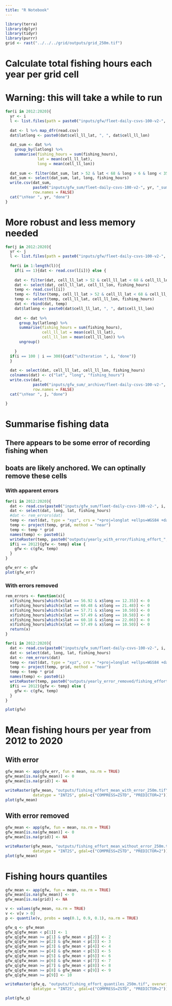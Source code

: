 ```yaml
---
title: "R Notebook"
---
```


```r
library(terra)
library(dplyr)
library(tidyr)
library(purrr)
grid <- rast("../../../grid/outputs/grid_250m.tif")
```

# Calculate total fishing hours each year per grid cell
# Warning: this will take a while to run
```r
for(i in 2012:2020){
  yr <- i
  l <- list.files(path = paste0("inputs/gfw/fleet-daily-csvs-100-v2-", yr), pattern = "*.csv", full.names = TRUE)
  
  dat <- l %>% map_dfr(read.csv)
  dat$latlong <- paste0(dat$cell_ll_lat, ", ", dat$cell_ll_lon)
  
  dat_sum <- dat %>% 
    group_by(latlong) %>% 
    summarise(fishing_hours = sum(fishing_hours),
              lat = mean(cell_ll_lat),
              long = mean(cell_ll_lon))
  
  dat_sum <- filter(dat_sum, lat > 52 & lat < 68 & long > 6 & long < 35)
  dat_sum <- select(dat_sum, lat, long, fishing_hours)
  write.csv(dat_sum, 
            paste0("inputs/gfw_sum/fleet-daily-csvs-100-v2-", yr, "_sum.csv"),
            row.names = FALSE)
  cat("\nYear ", yr, "done")
}
```

# More robust and less memory needed
```r
for(j in 2012:2020){
  yr <- j
  l <- list.files(path = paste0("inputs/gfw/fleet-daily-csvs-100-v2-", yr), pattern = "*.csv", full.names = TRUE)
  
  for(i in 1:length(l)){
    if(i == 1){dat <- read.csv(l[i])} else {
    
    dat <- filter(dat, cell_ll_lat > 52 & cell_ll_lat < 68 & cell_ll_lon > 6 & cell_ll_lon < 35)
    dat <- select(dat, cell_ll_lat, cell_ll_lon, fishing_hours)  
    temp <- read.csv(l[i])
    temp <- filter(temp, cell_ll_lat > 52 & cell_ll_lat < 68 & cell_ll_lon > 6 & cell_ll_lon < 35)
    temp <- select(temp, cell_ll_lat, cell_ll_lon, fishing_hours)
    dat <- rbind(dat, temp)
    dat$latlong <- paste0(dat$cell_ll_lat, ", ", dat$cell_ll_lon)
    
    dat <- dat %>% 
      group_by(latlong) %>% 
      summarise(fishing_hours = sum(fishing_hours),
                cell_ll_lat = mean(cell_ll_lat),
                cell_ll_lon = mean(cell_ll_lon)) %>%
      ungroup()
  
    }
  if(i == 100 | i == 300){cat("\nIteration ", i, "done")}
  }
  
  dat <- select(dat, cell_ll_lat, cell_ll_lon, fishing_hours)
  colnames(dat) <- c("lat", "long", "fishing_hours")
  write.csv(dat,
            paste0("inputs/gfw_sum/_archive/fleet-daily-csvs-100-v2-", yr, "_sum.csv"), 
            row.names = FALSE)
  cat("\nYear ", j, "done")

}
```

# Summarise fishing data
## There appears to be some error of recording fishing when
## boats are likely anchored. We can optinally remove these cells
### With apparent errors
```r
for(i in 2012:2020){
  dat <- read.csv(paste0("inputs/gfw_sum/fleet-daily-csvs-100-v2-", i, "_sum.csv"))
  dat <- select(dat, long, lat, fishing_hours)
  #dat <- rem_errors(dat)
  temp <- rast(dat, type = "xyz", crs = "+proj=longlat +ellps=WGS84 +datum=WGS84 +no_defs")
  temp <- project(temp, grid, method = "near")
  temp <- temp * grid
  names(temp) <- paste0(i)
  writeRaster(temp, paste0("outputs/yearly_with_error/fishing_effort_", i, "_250m.tif"))
  if(i == 2012){gfw <- temp} else {
    gfw <- c(gfw, temp)
  }
}

gfw_err <- gfw
plot(gfw_err)
```

### With errors removed
```r
rem_errors <- function(x){
  x$fishing_hours[which(x$lat == 56.92 & x$long == 12.35)] <- 0
  x$fishing_hours[which(x$lat == 60.48 & x$long == 21.48)] <- 0
  x$fishing_hours[which(x$lat == 57.71 & x$long == 10.50)] <- 0
  x$fishing_hours[which(x$lat == 57.49 & x$long == 10.58)] <- 0
  x$fishing_hours[which(x$lat == 60.18 & x$long == 22.06)] <- 0
  x$fishing_hours[which(x$lat == 57.49 & x$long == 10.50)] <- 0
  return(x)
}

for(i in 2012:2020){
  dat <- read.csv(paste0("inputs/gfw_sum/fleet-daily-csvs-100-v2-", i, "_sum.csv"))
  dat <- select(dat, long, lat, fishing_hours)
  dat <- rem_errors(dat)
  temp <- rast(dat, type = "xyz", crs = "+proj=longlat +ellps=WGS84 +datum=WGS84 +no_defs")
  temp <- project(temp, grid, method = "near")
  temp <- temp * grid
  names(temp) <- paste0(i)
  writeRaster(temp, paste0("outputs/yearly_error_removed/fishing_effort_", i, "_250m.tif"))
  if(i == 2012){gfw <- temp} else {
    gfw <- c(gfw, temp)
  }
}

plot(gfw)
```


# Mean fishing hours per year from 2012 to 2020
## With error 
```r
gfw_mean <- app(gfw_err, fun = mean, na.rm = TRUE)
gfw_mean[is.na(gfw_mean)] <- 0
gfw_mean[is.na(grid)] <- NA

writeRaster(gfw_mean, "outputs/fishing_effort_mean_with_error_250m.tif", overwrite = TRUE,
            datatype = "INT2S", gdal=c("COMPRESS=ZSTD", "PREDICTOR=2"))
plot(gfw_mean)
```

## With error removed
```r
gfw_mean <- app(gfw, fun = mean, na.rm = TRUE)
gfw_mean[is.na(gfw_mean)] <- 0
gfw_mean[is.na(grid)] <- NA

writeRaster(gfw_mean, "outputs/fishing_effort_mean_without_error_250m.tif", overwrite = TRUE,
            datatype = "INT2S", gdal=c("COMPRESS=ZSTD", "PREDICTOR=2"))
plot(gfw_mean)
```

# Fishing hours quantiles
```r
gfw_mean <- app(gfw, fun = mean, na.rm = TRUE)
gfw_mean[is.na(gfw_mean)] <- 0
gfw_mean[is.na(grid)] <- NA

v <- values(gfw_mean, na.rm = TRUE)
v <- v[v > 0]
p <- quantile(v, probs = seq(0.1, 0.9, 0.1), na.rm = TRUE)

gfw_q <- gfw_mean
gfw_q[gfw_mean < p[1]] <- 1
gfw_q[gfw_mean >= p[1] & gfw_mean < p[2]] <- 2
gfw_q[gfw_mean >= p[2] & gfw_mean < p[3]] <- 3
gfw_q[gfw_mean >= p[3] & gfw_mean < p[4]] <- 4
gfw_q[gfw_mean >= p[4] & gfw_mean < p[5]] <- 5
gfw_q[gfw_mean >= p[5] & gfw_mean < p[6]] <- 6
gfw_q[gfw_mean >= p[6] & gfw_mean < p[7]] <- 7
gfw_q[gfw_mean >= p[7] & gfw_mean < p[8]] <- 8
gfw_q[gfw_mean >= p[8] & gfw_mean < p[9]] <- 9
gfw_q[gfw_mean >= p[9]] <- 10

writeRaster(gfw_q, "outputs/fishing_effort_quantiles_250m.tif", overwrite = TRUE,
            datatype = "INT2S", gdal=c("COMPRESS=ZSTD", "PREDICTOR=2"))

plot(gfw_q)
```
